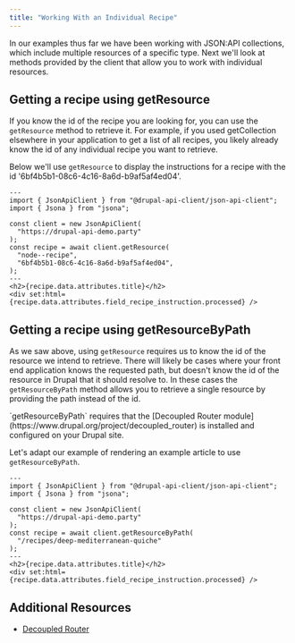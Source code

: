 ```yaml
---
title: "Working With an Individual Recipe"
---
```



In our examples thus far we have been working with JSON:API collections, which include multiple resources of a specific type. Next we'll look at methods provided by the client that allow you to work with individual resources.

## Getting a recipe using getResource

If you know the id of the recipe you are looking for, you can use the `getResource` method to retrieve it. For example, if you used getCollection elsewhere in your application to get a list of all recipes, you likely already know the id of any individual recipe you want to retrieve.

Below we'll use `getResource` to display the instructions for a recipe with the id '6bf4b5b1-08c6-4c16-8a6d-b9af5af4ed04'.

```astro live
---
import { JsonApiClient } from "@drupal-api-client/json-api-client";
import { Jsona } from "jsona";

const client = new JsonApiClient(
  "https://drupal-api-demo.party"
);
const recipe = await client.getResource(
  "node--recipe",
  "6bf4b5b1-08c6-4c16-8a6d-b9af5af4ed04",
);
---
<h2>{recipe.data.attributes.title}</h2>
<div set:html={recipe.data.attributes.field_recipe_instruction.processed} />
```

## Getting a recipe using getResourceByPath

As we saw above, using `getResource` requires us to know the id of the resource we intend to retrieve. There will likely be cases where your front end application knows the requested path, but doesn't know the id of the resource in Drupal that it should resolve to. In these cases the `getResourceByPath` method allows you to retrieve a single resource by providing the path instead of the id.

<Aside>
  `getResourceByPath` requires that the [Decoupled Router
  module](https://www.drupal.org/project/decoupled_router) is installed and
  configured on your Drupal site.
</Aside>

Let's adapt our example of rendering an example article to use `getResourceByPath`.

```astro live ins={9}
---
import { JsonApiClient } from "@drupal-api-client/json-api-client";
import { Jsona } from "jsona";

const client = new JsonApiClient(
  "https://drupal-api-demo.party"
);
const recipe = await client.getResourceByPath(
  "/recipes/deep-mediterranean-quiche"
);
---
<h2>{recipe.data.attributes.title}</h2>
<div set:html={recipe.data.attributes.field_recipe_instruction.processed} />
```

## Additional Resources

- [Decoupled Router](https://www.drupal.org/project/decoupled_router)
